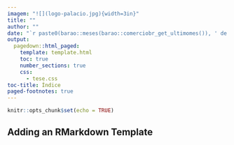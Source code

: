 ```yaml
---
imagem: "![](logo-palacio.jpg){width=3in}"
title: ""
author: ""
date: "`r paste0(barao::meses(barao::comerciobr_get_ultimomes()), ' de ', barao::comerciobr_get_ulimoano()"
output:
  pagedown::html_paged:
    template: template.html
    toc: true
    number_sections: true
    css:
      - tese.css
toc-title: Índice
paged-footnotes: true
---
```


```r
knitr::opts_chunk$set(echo = TRUE)

```

## Adding an RMarkdown Template

